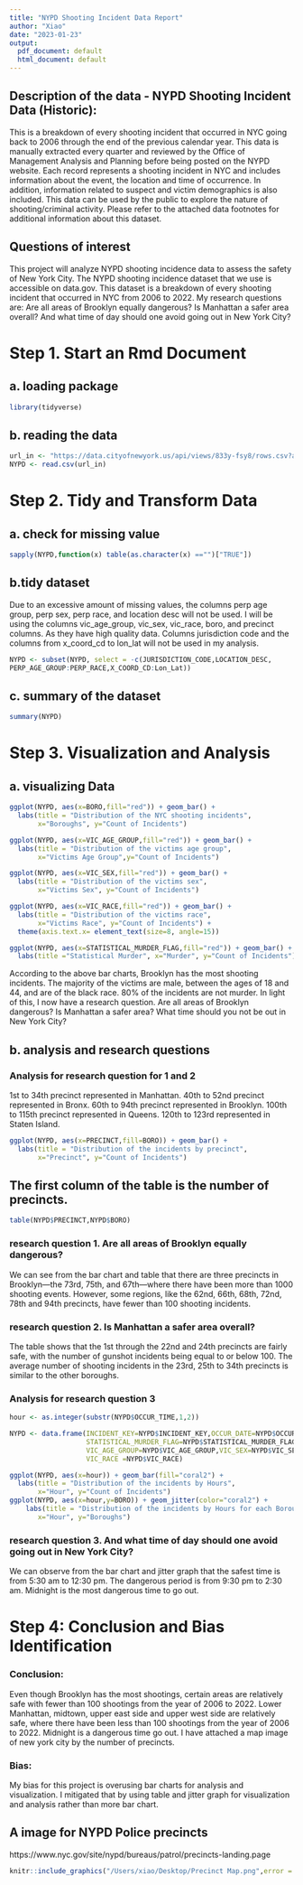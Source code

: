 ```yaml
---
title: "NYPD Shooting Incident Data Report"
author: "Xiao"
date: "2023-01-23"
output:
  pdf_document: default
  html_document: default
---
```

## Description of the data - NYPD Shooting Incident Data (Historic):

This is a breakdown of every shooting incident that occurred in NYC going back to 2006 through the end of the previous calendar year. This data is manually extracted every quarter and reviewed by the Office of Management Analysis and Planning before being posted on the NYPD website. Each record represents a shooting incident in NYC and includes information about the event, the location and time of occurrence. In addition, information related to suspect and victim demographics is also included. This data can be used by the public to explore the nature of shooting/criminal activity. Please refer to the attached data footnotes for additional information about this dataset.

## Questions of interest
This project will analyze NYPD shooting incidence data to assess the safety of New York City. The NYPD shooting incidence dataset that we use is accessible on data.gov. This dataset is a breakdown of every shooting incident that occurred in NYC from 2006 to 2022. My research questions are: Are all areas of Brooklyn equally dangerous? Is Manhattan a safer area overall? And what time of day should one avoid going out in New York City?



# Step 1. Start an Rmd Document
 
##    a. loading package

```r
library(tidyverse)
```

##    b. reading the data 
```r
url_in <- "https://data.cityofnewyork.us/api/views/833y-fsy8/rows.csv?accessType=DOWNLOAD"
NYPD <- read.csv(url_in)
```

# Step 2. Tidy and Transform Data

##    a. check for missing value

```r
sapply(NYPD,function(x) table(as.character(x) =="")["TRUE"])
```


##    b.tidy dataset

Due to an excessive amount of missing values, the columns perp age group, perp sex, perp race, and location desc will not be used. I will be using the columns vic_age_group, vic_sex, vic_race, boro, and precinct columns. As they have high quality data. 
Columns jurisdiction code and the columns from x_coord_cd to lon_lat will not be used in my analysis.
 
```r
NYPD <- subset(NYPD, select = -c(JURISDICTION_CODE,LOCATION_DESC,
PERP_AGE_GROUP:PERP_RACE,X_COORD_CD:Lon_Lat))
```

##    c. summary of the dataset

```r
summary(NYPD)
```

# Step 3. Visualization and Analysis

##    a. visualizing Data
```r
ggplot(NYPD, aes(x=BORO,fill="red")) + geom_bar() + 
  labs(title = "Distribution of the NYC shooting incidents", 
       x="Boroughs", y="Count of Incidents")

ggplot(NYPD, aes(x=VIC_AGE_GROUP,fill="red")) + geom_bar() + 
  labs(title = "Distribution of the victims age group", 
       x="Victims Age Group",y="Count of Incidents")

ggplot(NYPD, aes(x=VIC_SEX,fill="red")) + geom_bar() + 
  labs(title = "Distribution of the victims sex", 
       x="Victims Sex", y="Count of Incidents")

ggplot(NYPD, aes(x=VIC_RACE,fill="red")) + geom_bar() + 
  labs(title = "Distribution of the victims race", 
       x="Victims Race", y="Count of Incidents") + 
  theme(axis.text.x= element_text(size=8, angle=15))

ggplot(NYPD, aes(x=STATISTICAL_MURDER_FLAG,fill="red")) + geom_bar() + 
  labs(title ="Statistical Murder", x="Murder", y="Count of Incidents")
```

According to the above bar charts, Brooklyn has the most shooting incidents. The majority of the victims are male, between the ages of 18 and 44, and are of the black race. 80% of the incidents are not murder. In light of this, I now have a research question. Are all areas of Brooklyn dangerous? Is Manhattan a safer area? What time should you not be out in New York City?


##    b. analysis and research questions

###       Analysis for research question for 1 and 2


1st to 34th precinct represented in Manhattan. 40th to 52nd precinct represented in Bronx. 60th to 94th precinct represented in Brooklyn. 100th to 115th precinct represented in Queens. 120th to 123rd represented in Staten Island.

```r
ggplot(NYPD, aes(x=PRECINCT,fill=BORO)) + geom_bar() +
  labs(title = "Distribution of the incidents by precinct", 
       x="Precinct", y="Count of Incidents")

```

## The first column of the table is the number of precincts.

```r
table(NYPD$PRECINCT,NYPD$BORO)
```

###     research question 1. Are all areas of Brooklyn equally dangerous?
 
We can see from the bar chart and table that there are three precincts in Brooklyn—the 73rd, 75th, and 67th—where there have been more than 1000 shooting events. However, some regions, like the 62nd, 66th, 68th, 72nd, 78th and 94th precincts, have fewer than 100 shooting incidents.

###     research question 2. Is Manhattan a safer area overall?
The table shows that the 1st through the 22nd and 24th precincts are fairly safe, with the number of gunshot incidents being equal to or below 100. The average number of shooting incidents in the 23rd, 25th to 34th precincts is similar to the other boroughs.


###     Analysis for research question 3

```r

hour <- as.integer(substr(NYPD$OCCUR_TIME,1,2))

NYPD <- data.frame(INCIDENT_KEY=NYPD$INCIDENT_KEY,OCCUR_DATE=NYPD$OCCUR_DATE, OCCUR_TIME=NYPD$OCCUR_TIME, hour = hour,BORO=NYPD$BORO,PRECINCT=NYPD$PRECINCT,
                   STATISTICAL_MURDER_FLAG=NYPD$STATISTICAL_MURDER_FLAG,
                   VIC_AGE_GROUP=NYPD$VIC_AGE_GROUP,VIC_SEX=NYPD$VIC_SEX,
                   VIC_RACE =NYPD$VIC_RACE)

ggplot(NYPD, aes(x=hour)) + geom_bar(fill="coral2") + 
  labs(title = "Distribution of the incidents by Hours", 
       x="Hour", y="Count of Incidents")
ggplot(NYPD, aes(x=hour,y=BORO)) + geom_jitter(color="coral2") +
    labs(title = "Distribution of the incidents by Hours for each Boroughs", 
       x="Hour", y="Boroughs")
```

###     research question 3. And what time of day should one avoid going out in New York City?

We can observe from the bar chart and jitter graph that the safest time is from 5:30 am to 12:30 pm. The dangerous period is from 9:30 pm to 2:30 am. Midnight is the most dangerous time to go out.


# Step 4: Conclusion and Bias Identification

### Conclusion: 
Even though Brooklyn has the most shootings, certain areas are relatively safe with fewer than 100 shootings from the year of 2006 to 2022. Lower Manhattan, midtown, upper east side and upper west side are relatively safe, where there have been less than 100 shootings from the year of 2006 to 2022. Midnight is a dangerous time go out. I have attached a map image of new york city by the number of precincts.

### Bias:
My bias for this project is overusing bar charts for analysis and visualization. I mitigated that by using table and jitter graph for visualization and analysis rather than more bar chart.




## A image for NYPD Police precincts
https://www.nyc.gov/site/nypd/bureaus/patrol/precincts-landing.page
```r
knitr::include_graphics("/Users/xiao/Desktop/Precinct Map.png",error = FALSE)

```




